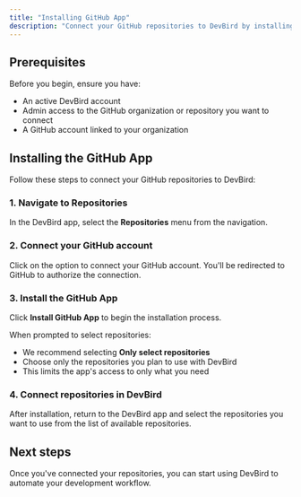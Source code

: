 ```yaml
---
title: "Installing GitHub App"
description: "Connect your GitHub repositories to DevBird by installing the GitHub App"
---
```


## Prerequisites

Before you begin, ensure you have:

- An active DevBird account
- Admin access to the GitHub organization or repository you want to connect
- A GitHub account linked to your organization

## Installing the GitHub App

Follow these steps to connect your GitHub repositories to DevBird:

### 1. Navigate to Repositories

In the DevBird app, select the **Repositories** menu from the navigation.

### 2. Connect your GitHub account

Click on the option to connect your GitHub account. You'll be redirected to GitHub to authorize the connection.

### 3. Install the GitHub App

Click **Install GitHub App** to begin the installation process.

When prompted to select repositories:

- We recommend selecting **Only select repositories**
- Choose only the repositories you plan to use with DevBird
- This limits the app's access to only what you need

### 4. Connect repositories in DevBird

After installation, return to the DevBird app and select the repositories you want to use from the list of available repositories.

## Next steps

Once you've connected your repositories, you can start using DevBird to automate your development workflow.
